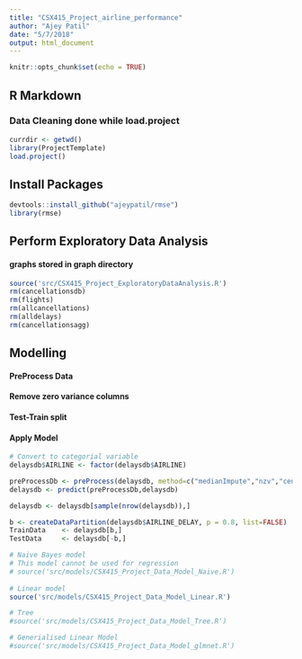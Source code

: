 ```yaml
---
title: "CSX415_Project_airline_performance"
author: "Ajey Patil"
date: "5/7/2018"
output: html_document
---
```


```r
knitr::opts_chunk$set(echo = TRUE)
```

## R Markdown
### Data Cleaning done while  load.project

```r
currdir <- getwd()
library(ProjectTemplate)
load.project()
```
## Install Packages

```r
devtools::install_github("ajeypatil/rmse")
library(rmse)
```

## Perform Exploratory Data Analysis
#### graphs stored in graph directory

```r
source('src/CSX415_Project_ExploratoryDataAnalysis.R')
rm(cancellationsdb)
rm(flights)
rm(allcancellations)
rm(alldelays)
rm(cancellationsagg)
```
## Modelling
#### PreProcess Data
#### Remove zero variance columns
#### Test-Train split
#### Apply Model

```r
# Convert to categorial variable
delaysdb$AIRLINE <- factor(delaysdb$AIRLINE) 

preProcessDb <- preProcess(delaysdb, method=c("medianImpute","nzv","center", "scale"))
delaysdb <- predict(preProcessDb,delaysdb)

delaysdb <- delaysdb[sample(nrow(delaysdb)),]

b <- createDataPartition(delaysdb$AIRLINE_DELAY, p = 0.8, list=FALSE)
TrainData    <- delaysdb[b,]
TestData     <- delaysdb[-b,]

# Naive Bayes model
# This model cannot be used for regression
# source('src/models/CSX415_Project_Data_Model_Naive.R')
       
# Linear model
source('src/models/CSX415_Project_Data_Model_Linear.R')

# Tree
#source('src/models/CSX415_Project_Data_Model_Tree.R')

# Generialised Linear Model
#source('src/models/CSX415_Project_Data_Model_glmnet.R')

```
